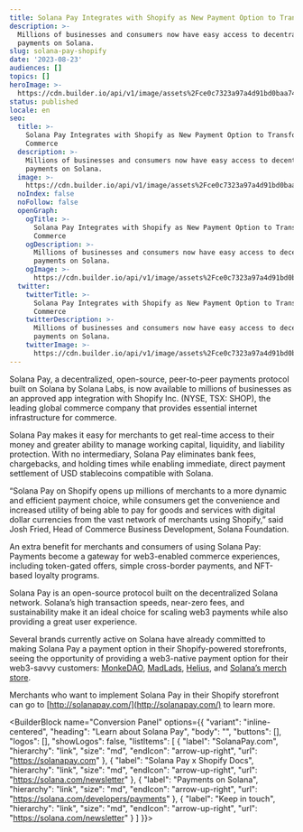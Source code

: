 ```yaml
---
title: Solana Pay Integrates with Shopify as New Payment Option to Transform Commerce
description: >-
  Millions of businesses and consumers now have easy access to decentralized
  payments on Solana.
slug: solana-pay-shopify
date: '2023-08-23'
audiences: []
topics: []
heroImage: >-
  https://cdn.builder.io/api/v1/image/assets%2Fce0c7323a97a4d91bd0baa7490ec9139%2Fab7853ed13fa49008e1dc5e421b988ff
status: published
locale: en
seo:
  title: >-
    Solana Pay Integrates with Shopify as New Payment Option to Transform
    Commerce
  description: >-
    Millions of businesses and consumers now have easy access to decentralized
    payments on Solana.
  image: >-
    https://cdn.builder.io/api/v1/image/assets%2Fce0c7323a97a4d91bd0baa7490ec9139%2Fab7853ed13fa49008e1dc5e421b988ff
  noIndex: false
  noFollow: false
  openGraph:
    ogTitle: >-
      Solana Pay Integrates with Shopify as New Payment Option to Transform
      Commerce
    ogDescription: >-
      Millions of businesses and consumers now have easy access to decentralized
      payments on Solana.
    ogImage: >-
      https://cdn.builder.io/api/v1/image/assets%2Fce0c7323a97a4d91bd0baa7490ec9139%2Fab7853ed13fa49008e1dc5e421b988ff
  twitter:
    twitterTitle: >-
      Solana Pay Integrates with Shopify as New Payment Option to Transform
      Commerce
    twitterDescription: >-
      Millions of businesses and consumers now have easy access to decentralized
      payments on Solana.
    twitterImage: >-
      https://cdn.builder.io/api/v1/image/assets%2Fce0c7323a97a4d91bd0baa7490ec9139%2Fab7853ed13fa49008e1dc5e421b988ff
---
```


Solana Pay, a decentralized, open-source, peer-to-peer payments protocol built on Solana by Solana Labs, is now available to millions of businesses as an approved app integration with Shopify Inc. (NYSE, TSX: SHOP), the leading global commerce company that provides essential internet infrastructure for commerce.

Solana Pay makes it easy for merchants to get real-time access to their money and greater ability to manage working capital, liquidity, and liability protection. With no intermediary, Solana Pay eliminates bank fees, chargebacks, and holding times while enabling immediate, direct payment settlement of USD stablecoins compatible with Solana. 

“Solana Pay on Shopify opens up millions of merchants to a more dynamic and efficient payment choice, while consumers get the convenience and increased utility of being able to pay for goods and services with digital dollar currencies from the vast network of merchants using Shopify,” said Josh Fried, Head of Commerce Business Development, Solana Foundation.

An extra benefit for merchants and consumers of using Solana Pay: Payments become a gateway for web3-enabled commerce experiences, including token-gated offers, simple cross-border payments, and NFT-based loyalty programs. 

Solana Pay is an open-source protocol built on the decentralized Solana network. Solana’s high transaction speeds, near-zero fees, and sustainability make it an ideal choice for scaling web3 payments while also providing a great user experience.

Several brands currently active on Solana have already committed to making Solana Pay a payment option in their Shopify-powered storefronts, seeing the opportunity of providing a web3-native payment option for their web3-savvy customers: [MonkeDAO](https://monkedao.io/shop/), [MadLads](https://store.madlads.com/), [Helius](https://www.helius.dev/), and [Solana’s merch store](http://store.solana.com).

Merchants who want to implement Solana Pay in their Shopify storefront can go to [http://solanapay.com/](http://solanapay.com/) to learn more.

<BuilderBlock name="Conversion Panel" options={{
  "variant": "inline-centered",
  "heading": "Learn about Solana Pay",
  "body": "",
  "buttons": [],
  "logos": [],
  "showLogos": false,
  "listItems": [
    {
      "label": "SolanaPay.com",
      "hierarchy": "link",
      "size": "md",
      "endIcon": "arrow-up-right",
      "url": "https://solanapay.com"
    },
    {
      "label": "Solana Pay x Shopify Docs",
      "hierarchy": "link",
      "size": "md",
      "endIcon": "arrow-up-right",
      "url": "https://solana.com/newsletter"
    },
    {
      "label": "Payments on Solana",
      "hierarchy": "link",
      "size": "md",
      "endIcon": "arrow-up-right",
      "url": "https://solana.com/developers/payments"
    },
    {
      "label": "Keep in touch",
      "hierarchy": "link",
      "size": "md",
      "endIcon": "arrow-up-right",
      "url": "https://solana.com/newsletter"
    }
  ]
}}>

</BuilderBlock>
